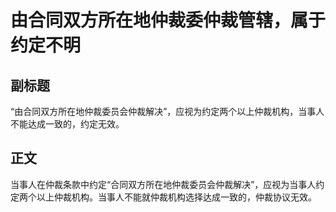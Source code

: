# 由合同双方所在地仲裁委仲裁管辖，属于约定不明
## 副标题
“由合同双方所在地仲裁委员会仲裁解决”，应视为约定两个以上仲裁机构，当事人不能达成一致的，约定无效。
## 正文
当事人在仲裁条款中约定“合同双方所在地仲裁委员会仲裁解决”，应视为当事人约定两个以上仲裁机构。当事人不能就仲裁机构选择达成一致的，仲裁协议无效。